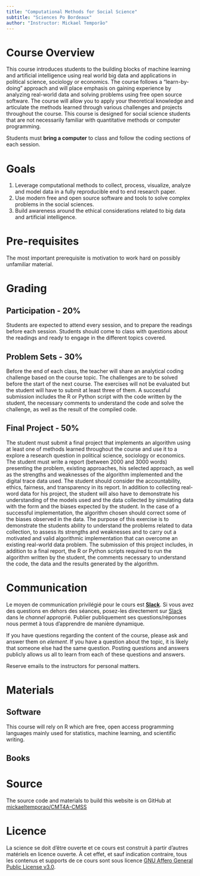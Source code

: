 ```yaml
---
title: "Computational Methods for Social Science"
subtitle: "Sciences Po Bordeaux"
author: "Instructor: Mickael Temporão"
---
```


# Course Overview
This course introduces students to the building blocks of machine learning and artificial intelligence using real world big data and applications in political science, sociology or economics. The course follows a "learn-by-doing" approach and will place emphasis on gaining experience by analyzing real-world data and solving problems using free open source software.
The course will allow you to apply your theoretical knowledge and articulate the methods learned through various challenges and projects throughout the course. This course is designed for social science students that are not necessarily familiar with quantitative methods or computer programming.

Students must **bring a computer** to class and follow the coding sections of each session.

# Goals
1. Leverage computational methods to collect, process, visualize, analyze and model data in a fully reproducible end to end research paper.
2. Use modern free and open source software and tools to solve complex problems in the social sciences.
3. Build awareness around the ethical considerations related to big data and artificial intelligence.

# Pre-requisites
The most important prerequisite is motivation to work hard on possibly unfamiliar material.

# Grading

## Participation - 20%
Students are expected to attend every session, and to prepare the readings before each session. Students should come to class with questions about the readings and ready to engage in the different topics covered.

## Problem Sets - 30%
Before the end of each class, the teacher will share an analytical coding challenge based on the course topic. The challenges are to be solved before the start of the next course. The exercises will not be evaluated but the student will have to submit at least three of them. A successful submission includes the R or Python script with the code written by the student, the necessary comments to understand the code and solve the challenge, as well as the result of the compiled code.

## Final Project - 50%
The student must submit a final project that implements an algorithm using at least one of methods learned throughout the course and use it to a explore a research question in political science, sociology or economics. The student must write a report (between 2000 and 3000 words) presenting the problem, existing approaches, his selected approach, as well as the strengths and weaknesses of the algorithm implemented and the digital trace data used. The student should consider the accountability, ethics, fairness, and transparency in its report. In addition to collecting real-word data for his project, the student will also have to demonstrate his understanding of the models used and the data collected by simulating data with the form and the biases expected by the student. In the case of a successful implementation, the algorithm chosen should correct some of the biases observed in the data. The purpose of this exercise is to demonstrate the students ability to understand the problems related to data collection, to assess its strengths and weaknesses and to carry out a motivated and valid algorithmic implementation that can overcome an existing real-world data problem. The submission of this project includes, in addition to a final report, the R or Python scripts required to run the algorithm written by the student, the comments necessary to understand the code, the data and the results generated by the algorithm.

# Communication
Le moyen de communication privilégié pour le cours est **[Slack](https://methodesss.slack.com)**.
Si vous avez des questions en dehors des séances, posez-les directement sur [Slack](https://methodesss.slack.com) dans le *channel* approprié.
Publier publiquement ses questions/réponses nous permet à tous d'apprendre de manière dynamique.

If you have questions regarding the content of the course, please ask and answer them on *element*. If you have a question about the topic, it is likely that someone else had the same question. Posting questions and answers publicly allows us all to learn from each of these questions and answers.

Reserve emails to the instructors for personal matters.

# Materials

## Software
This course will rely on R which are free, open access programming languages mainly used for statistics, machine learning, and scientific writing.

## Books

# Source
The source code and materials to build this website is on GitHub at [mickaeltemporao/CMT4A-CMSS](https://github.com/mickaeltemporao/CMT4A-MSS)

# Licence
La science se doit d'être ouverte et ce cours est construit à partir d'autres matériels en licence ouverte. À cet effet, et sauf indication contraire, tous les contenus et supports de ce cours sont sous licence [GNU Affero General Public License v3.0](https://spdx.org/licenses/AGPL-3.0-or-later.html).

